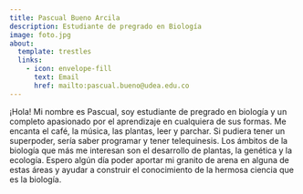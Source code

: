 ```yaml
---
title: Pascual Bueno Arcila
description: Estudiante de pregrado en Biología
image: foto.jpg
about:
  template: trestles
  links:
    - icon: envelope-fill
      text: Email
      href: mailto:pascual.bueno@udea.edu.co
---
```


¡Hola! Mi nombre es Pascual, soy estudiante de pregrado en biología y un
completo apasionado por el aprendizaje en cualquiera de sus formas. Me
encanta el café, la música, las plantas, leer y parchar. Si pudiera tener un
superpoder, sería saber programar y tener telequinesis. Los ámbitos de la
biología que más me interesan son el desarrollo de plantas, la genética y la
ecología. Espero algún día poder aportar mi granito de arena en alguna de
estas áreas y ayudar a construir el conocimiento de la hermosa ciencia que
es la biología.
